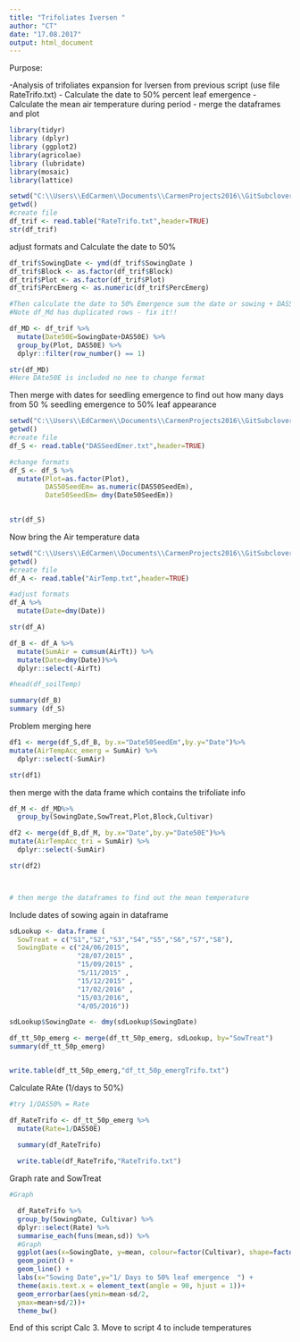```yaml
---
title: "Trifoliates Iversen "
author: "CT"
date: "17.08.2017"
output: html_document
---
```


Purpose:

-Analysis of trifoliates expansion for Iversen from previous script (use file RateTrifo.txt)
- Calculate the date to 50% percent leaf emergence
- Calculate the mean air temperature during period
- merge the dataframes and plot 
 
```r
library(tidyr)
library (dplyr)
library (ggplot2)
library(agricolae)
library (lubridate)
library(mosaic)
library(lattice)
```



```r
setwd("C:\\Users\\EdCarmen\\Documents\\CarmenProjects2016\\GitSubclover\\TrifoCountsI2")
getwd()
#create file
df_trif <- read.table("RateTrifo.txt",header=TRUE)
str(df_trif)


```

adjust formats and Calculate the date to 50%  
```r


df_trif$SowingDate <- ymd(df_trif$SowingDate )
df_trif$Block <- as.factor(df_trif$Block)
df_trif$Plot <- as.factor(df_trif$Plot)
df_trif$PercEmerg <- as.numeric(df_trif$PercEmerg)

#Then calculate the date to 50% Emergence sum the date or sowing + DAS50E
#Note df_Md has duplicated rows - fix it!! 

df_MD <- df_trif %>%
  mutate(Date50E=SowingDate+DAS50E) %>%
  group_by(Plot, DAS50E) %>% 
  dplyr::filter(row_number() == 1)

str(df_MD)
#Here DAte50E is included no nee to change format 

```


Then merge with dates for seedling emergence to find out how many days from 50 % seedling emergence to 50% leaf appearance  

```r


setwd("C:\\Users\\EdCarmen\\Documents\\CarmenProjects2016\\GitSubclover\\TrifoCountsI2")
getwd()
#create file
df_S <- read.table("DASSeedEmer.txt",header=TRUE)

#change formats 
df_S <- df_S %>%
  mutate(Plot=as.factor(Plot),
         DAS50SeedEm= as.numeric(DAS50SeedEm),
         Date50SeedEm= dmy(Date50SeedEm))

         
str(df_S)


```


Now bring the Air temperature data 
```r


setwd("C:\\Users\\EdCarmen\\Documents\\CarmenProjects2016\\GitSubclover\\TrifoCountsI2")
getwd()
#create file
df_A <- read.table("AirTemp.txt",header=TRUE)

#adjust formats
df_A %>%
  mutate(Date=dmy(Date))

str(df_A)

df_B <- df_A %>%
  mutate(SumAir = cumsum(AirTt)) %>%
  mutate(Date=dmy(Date))%>%
  dplyr::select(-AirTt)

#head(df_soilTemp)

summary(df_B)
summary (df_S)

```

Problem merging here 



```r


df1 <- merge(df_S,df_B, by.x="Date50SeedEm",by.y="Date")%>%
mutate(AirTempAcc_emerg = SumAir) %>%
  dplyr::select(-SumAir)

str(df1)
```

then merge with the data frame which contains the trifoliate info 
```r


df_M <- df_MD%>%
  group_by(SowingDate,SowTreat,Plot,Block,Cultivar)

df2 <- merge(df_B,df_M, by.x="Date",by.y="Date50E")%>%
mutate(AirTempAcc_tri = SumAir) %>%
  dplyr::select(-SumAir)

str(df2)



# then merge the dataframes to find out the mean temperature 


```



Include dates of sowing again in dataframe 
```r
sdLookup <- data.frame (
  SowTreat = c("S1","S2","S3","S4","S5","S6","S7","S8"),
  SowingDate = c("24/06/2015", 
                 "28/07/2015" ,
                 "15/09/2015" ,
                 "5/11/2015" ,
                 "15/12/2015" ,
                 "17/02/2016" ,
                 "15/03/2016",
                 "4/05/2016"))

sdLookup$SowingDate <- dmy(sdLookup$SowingDate)

df_tt_50p_emerg <- merge(df_tt_50p_emerg, sdLookup, by="SowTreat")
summary(df_tt_50p_emerg)


write.table(df_tt_50p_emerg,"df_tt_50p_emergTrifo.txt")
```




Calculate RAte (1/days to 50%) 


```r

#try 1/DAS50% = Rate

df_RateTrifo <- df_tt_50p_emerg %>%
  mutate(Rate=1/DAS50E)

  summary(df_RateTrifo)
  
  write.table(df_RateTrifo,"RateTrifo.txt")

```



Graph rate and SowTreat

```r
#Graph 

  df_RateTrifo %>%
  group_by(SowingDate, Cultivar) %>%
  dplyr::select(Rate) %>%
  summarise_each(funs(mean,sd)) %>%
  #Graph
  ggplot(aes(x=SowingDate, y=mean, colour=factor(Cultivar), shape=factor(Cultivar))) +
  geom_point() +
  geom_line() +
  labs(x="Sowing Date",y="1/ Days to 50% leaf emergence  ") +
  theme(axis.text.x = element_text(angle = 90, hjust = 1))+
  geom_errorbar(aes(ymin=mean-sd/2,
  ymax=mean+sd/2))+
  theme_bw()

```




End of this script Calc 3. 
Move to script 4 to include temperatures  
